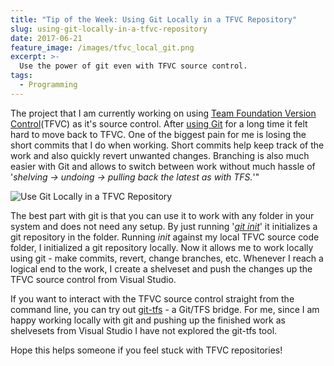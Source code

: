 ```yaml
---
title: "Tip of the Week: Using Git Locally in a TFVC Repository"
slug: using-git-locally-in-a-tfvc-repository
date: 2017-06-21
feature_image: /images/tfvc_local_git.png
excerpt: >-
  Use the power of git even with TFVC source control.
tags:
  - Programming
---
```

The project that I am currently working on using [Team Foundation Version Control](https://www.visualstudio.com/en-us/docs/tfvc/overview)(TFVC) as it's source control. After [using Git](/blog/git-checkout-tfs/) for a long time it felt hard to move back to TFVC. One of the biggest pain for me is losing the short commits that I do when working. Short commits help keep track of the work and also quickly revert unwanted changes. Branching is also much easier with Git and allows to switch between work without much hassle of '_shelving -> undoing -> pulling back the latest as with TFS._'"

![Use Git Locally in a TFVC Repository](/images/tfvc_local_git.png)

The best part with git is that you can use it to work with any folder in your system and does not need any setup. By just running '_[git init](https://git-scm.com/docs/git-init)_' it initializes a git repository in the folder. Running _init_ against my local TFVC source code folder, I initialized a git repository locally. Now it allows me to work locally using git - make commits, revert, change branches, etc. Whenever I reach a logical end to the work, I create a shelveset and push the changes up the TFVC source control from Visual Studio.

If you want to interact with the TFVC source control straight from the command line, you can try out [git-tfs](https://github.com/git-tfs/git-tfs) - a Git/TFS bridge. For me, since I am happy working locally with git and pushing up the finished work as shelvesets from Visual Studio I have not explored the git-tfs tool.

Hope this helps someone if you feel stuck with TFVC repositories!